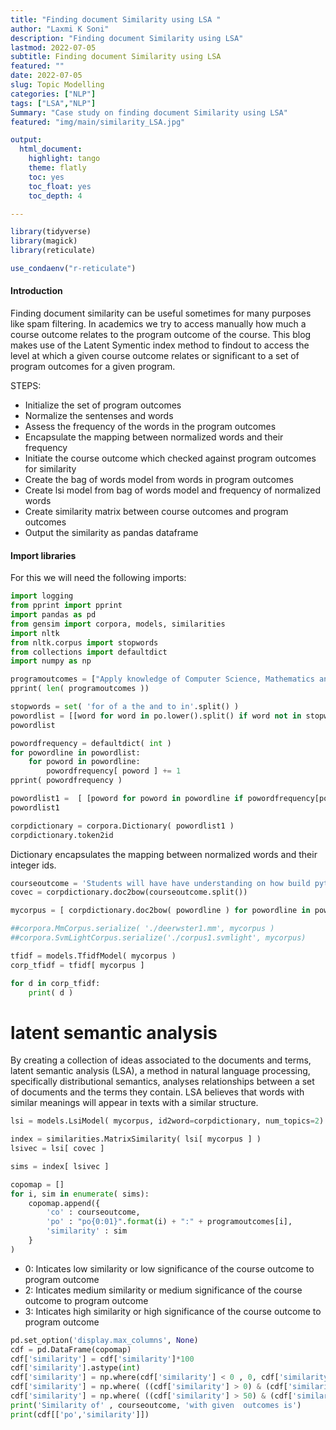 ```yaml
---
title: "Finding document Similarity using LSA "
author: "Laxmi K Soni"
description: "Finding document Similarity using LSA"
lastmod: 2022-07-05
subtitle: Finding document Similarity using LSA
featured: ""
date: 2022-07-05
slug: Topic Modelling
categories: ["NLP"]
tags: ["LSA","NLP"]
Summary: "Case study on finding document Similarity using LSA"
featured: "img/main/similarity_LSA.jpg"

output:
  html_document:
    highlight: tango
    theme: flatly
    toc: yes
    toc_float: yes
    toc_depth: 4

---
```


```r
library(tidyverse)
library(magick)
library(reticulate)

use_condaenv("r-reticulate")

```

#### Introduction

Finding document similarity can be useful sometimes for many purposes like spam filtering. 
In academics we try to access manually how much a course outcome relates to the program outcome of the course. 
This blog makes use of the Latent Symentic index method to findout to access the level at which a given course
outcome relates or significant to a set of program outcomes for a given program. 

STEPS:

+ Initialize the set of program outcomes
+ Normalize the sentenses and words
+ Assess the frequency of the words in the program outcomes
+ Encapsulate the mapping between normalized words and their frequency
+ Initiate the course outcome which checked against program outcomes for similarity
+ Create the bag of words model from words in program outcomes
+ Create lsi model from bag of words model and frequency of normalized words
+ Create similarity matrix between course outcomes and program outcomes
+ Output the similarity as pandas dataframe

#### Import libraries

For this  we will need the following imports:

```python
import logging
from pprint import pprint
import pandas as pd
from gensim import corpora, models, similarities
import nltk
from nltk.corpus import stopwords
from collections import defaultdict
import numpy as np
```


```python
programoutcomes = ["Apply knowledge of Computer Science, Mathematics and Physics to identify, analyse problems and to provide effective solutions.","Ability to design, develop algorithms and provide software solutions to cater the industrial needs","Inculcate skills to excel in the fields of Information Technology and its Enabled services, Government and Private sectors, Teaching and Research","Instil ethical responsibilities, human and professional values and make their contribution to the society","Engaged in lifelong learning to equip them to the changing environment and be prepared to take-up mastering programmes","Provides a systematic understanding of the concepts and theories of mathematics and computing their application in the software world.","Graduates will have necessary critical and analytical skills to resolve problem","They will attain eligibility to successfully pursue their career objectives in advanced education, scientific career in government or industry.","Understand the impact of scientific solutions in societal and environmental conpotexts, and demonstrate the knowledge of, and need for sustainable development."]
pprint( len( programoutcomes ))
```


```python
stopwords = set( 'for of a the and to in'.split() )
powordlist = [[word for word in po.lower().split() if word not in stopwords] for po in programoutcomes]
powordlist
``` 


```python
powordfrequency = defaultdict( int )
for powordline in powordlist:
    for poword in powordline:
        powordfrequency[ poword ] += 1
pprint( powordfrequency )


``` 

```python
powordlist1 =  [ [poword for poword in powordline if powordfrequency[poword] > 1] for powordline in powordlist]
powordlist1
```

```python
corpdictionary = corpora.Dictionary( powordlist1 )
corpdictionary.token2id
```
Dictionary encapsulates the mapping between normalized words and their integer ids.

```python
courseoutcome = 'Students will have have understanding on how build python development environment.'
covec = corpdictionary.doc2bow(courseoutcome.split())
```
         
```python
mycorpus = [ corpdictionary.doc2bow( powordline ) for powordline in powordlist ]

```

```python
##corpora.MmCorpus.serialize( './deerwster1.mm', mycorpus )
##corpora.SvmLightCorpus.serialize('./corpus1.svmlight', mycorpus)
```

```python
tfidf = models.TfidfModel( mycorpus )
corp_tfidf = tfidf[ mycorpus ]
```

```python
for d in corp_tfidf:
    print( d )
```    


# latent semantic analysis

By creating a collection of ideas associated to the documents and terms, latent semantic analysis (LSA), a method in natural language processing, specifically distributional semantics, analyses relationships between a set of documents and the terms they contain. LSA believes that words with similar meanings will appear in texts with a similar structure.

```python
lsi = models.LsiModel( mycorpus, id2word=corpdictionary, num_topics=2)
```

```python
index = similarities.MatrixSimilarity( lsi[ mycorpus ] )
lsivec = lsi[ covec ]
```

```python
sims = index[ lsivec ]
```

```python
copomap = []
for i, sim in enumerate( sims):
    copomap.append({
        'co' : courseoutcome,
        'po' : "po{0:01}".format(i) + ":" + programoutcomes[i],
        'similarity' : sim
    }
)
```


+ 0: Inticates low similarity or low significance of the course outcome to program outcome
+ 2: Inticates medium similarity or medium significance of the course outcome to program outcome
+ 3: Inticates high similarity or high significance of the course outcome to program outcome

```python
pd.set_option('display.max_columns', None)
cdf = pd.DataFrame(copomap)
cdf['similarity'] = cdf['similarity']*100
cdf['similarity'].astype(int)
cdf['similarity'] = np.where(cdf['similarity'] < 0 , 0, cdf['similarity'].astype(int) )
cdf['similarity'] = np.where( ((cdf['similarity'] > 0) & (cdf['similarity'] < 50)) , 2 , cdf['similarity'].astype(int) )
cdf['similarity'] = np.where( ((cdf['similarity'] > 50) & (cdf['similarity'] < 100)) , 3 , cdf['similarity'].astype(int) )
print('Similarity of' , courseoutcome, 'with given  outcomes is')
print(cdf[['po','similarity']])
```



